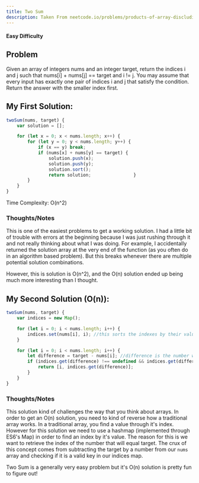 ```yaml
---
title: Two Sum 
description: Taken From neetcode.io/problems/products-of-array-discluding-self
---
```

#### Easy Difficulty

## Problem

Given an array of integers nums and an integer target, return the indices i and j such that nums[i] + nums[j] == target and i != j.
You may assume that every input has exactly one pair of indices i and j that satisfy the condition.
Return the answer with the smaller index first.

## My First Solution:
```js
twoSum(nums, target) {
	var solution = [];

	for (let x = 0; x < nums.length; x++) {
		for (let y = 0; y < nums.length; y++) {
			if (x == y) break;
			if (nums[x] + nums[y] == target) {
				solution.push(x);
				solution.push(y);
				solution.sort();
				return solution;				}
		}
	}
}
```
Time Complexity: O(n^2)

### Thoughts/Notes

This is one of the easiest problems to get a working solution. I had a little bit of trouble with errors at the beginning because I was just rushing through it and not really thinking about what I was doing. For example, I accidentally returned the solution array at the very end of the function (as you often do in an algorithm based problem). But this breaks whenever there are multiple potential solution combinations.

However, this is solution is O(n^2), and the O(n) solution ended up being much more interesting than I thought.

## My Second Solution (O(n)):
```js
twoSum(nums, target) {
	var indices = new Map();

	for (let i = 0; i < nums.length; i++) {
		indices.set(nums[i], i); //this sorts the indexes by their values.
	}

	for (let i = 0; i < nums.length; i++) {
		let difference = target - nums[i]; //difference is the number we are searching for
		if (indices.get(difference) !== undefined && indices.get(difference) !== i) {
			return [i, indices.get(difference)];
		}
	}
}
```

### Thoughts/Notes
This solution kind of challenges the way that you think about arrays. In order to get an O(n) solution, you need to kind of reverse how a traditional array works. In a traditional array, you find a value through it's index. However for this solution we need to use a hashmap (implemented through ES6's Map) in order to find an index by it's value. The reason for this is we want to retrieve the index of the number that will equal target. The crux of this concept comes from subtracting the target by a number from our `nums` array and checking if it is a valid key in our indices map.

Two Sum is a generally very easy problem but it's O(n) solution is pretty fun to figure out!
